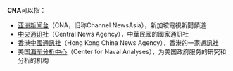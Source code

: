 '''CNA'''可以指：
*[[亚洲新闻台|亚洲新闻台]]（CNA，旧称Channel NewsAsia），新加坡電視新聞頻道
*[[中央通讯社|中央通讯社]]（Central News Agency），中華民國的國家通訊社
*[[香港中國通訊社|香港中國通訊社]]（Hong Kong China News Agency），香港的一家通訊社
*美国[[海军分析中心|海军分析中心]]（Center for Naval Analyses），为美国政府服务的研究和分析的机构

{{disambig|cat=三字拉丁字母縮寫消歧義}}